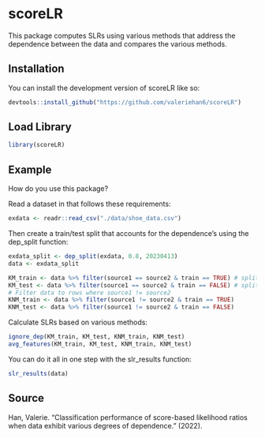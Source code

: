 

<!-- [![R-CMD-check](https://github.com/valeriehan6/scoreLR/actions/workflows/R-CMD-check.yaml/badge.svg)](https://github.com/valeriehan6/scoreLR/actions/workflows/R-CMD-check.yaml) -->
<!-- [![Coverage status](https://codecov.io/gh/valeriehan6/scoreLR/branch/main/graph/badge.svg)](https://codecov.io/github/valeriehan6/scoreLR?branch=main) -->

# scoreLR

This package computes SLRs using various methods that address the dependence between the data and compares the various methods. 

## Installation

You can install the development version of scoreLR like so:

```r
devtools::install_github("https://github.com/valeriehan6/scoreLR")
```

## Load Library
```r
library(scoreLR)
```



## Example

How do you use this package?

Read a dataset in that follows these requirements:

```r
exdata <- readr::read_csv("./data/shoe_data.csv")
```


Then create a train/test split that accounts for the dependence's using the dep_split function:
```r
exdata_split <- dep_split(exdata, 0.8, 20230413)
data <- exdata_split

KM_train <- data %>% filter(source1 == source2 & train == TRUE) # split based on indicator column
KM_test <- data %>% filter(source1 == source2 & train == FALSE) # split based on indicator column
# Filter data to rows where source1 != source2
KNM_train <- data %>% filter(source1 != source2 & train == TRUE)
KNM_test <- data %>% filter(source1 != source2 & train == FALSE)

```



Calculate SLRs based on various methods:
```r
ignore_dep(KM_train, KM_test, KNM_train, KNM_test)
avg_features(KM_train, KM_test, KNM_train, KNM_test)
```


You can do it all in one step with the slr_results function:
```r
slr_results(data)
```



## Source

Han, Valerie. "Classification performance of score-based likelihood ratios when data exhibit various degrees of dependence." (2022).
